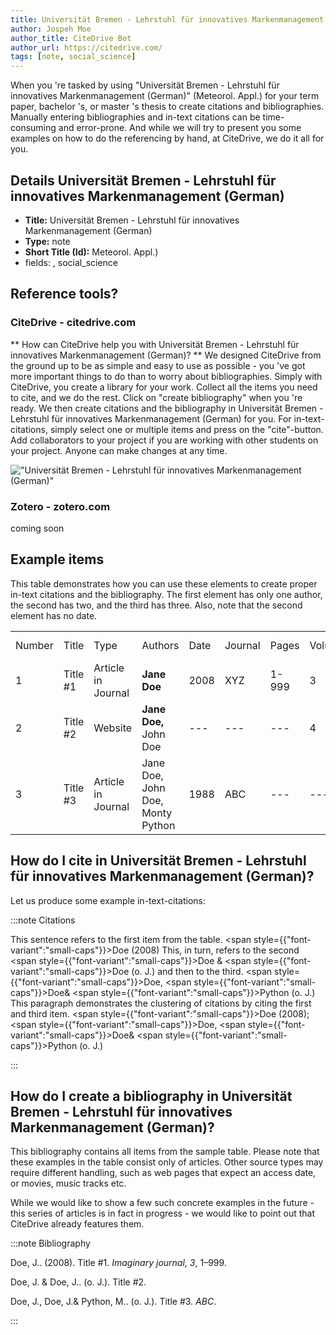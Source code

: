 ```yaml
---
title: Universität Bremen - Lehrstuhl für innovatives Markenmanagement (German)
author: Jospeh Moe
author_title: CiteDrive Bot
author_url: https://citedrive.com/
tags: [note, social_science]
---
```


When you 're tasked by using "Universität Bremen - Lehrstuhl für innovatives Markenmanagement (German)" (Meteorol. Appl.) for your term paper, bachelor 's, or master 's thesis to create citations and bibliographies.
Manually entering bibliographies and in-text citations can be time-consuming and error-prone. And while we will try to present you some examples on how to do the referencing by hand, at CiteDrive, we do it all for you.

## Details  Universität Bremen - Lehrstuhl für innovatives Markenmanagement (German)
* **Title:** Universität Bremen - Lehrstuhl für innovatives Markenmanagement (German)
* **Type:** note
* **Short Title (Id):** Meteorol. Appl.)
* fields: , social_science

## Reference tools?
### CiteDrive - citedrive.com
** How can CiteDrive help you with Universität Bremen - Lehrstuhl für innovatives Markenmanagement (German)? **
We designed CiteDrive from the ground up to be as simple and easy to use as possible - you 've got more important things to do than to worry about bibliographies. Simply with CiteDrive, you create a library for your work. Collect all the items you need to cite, and we do the rest. Click on "create bibliography" when you 're ready. We then create citations and the bibliography in Universität Bremen - Lehrstuhl für innovatives Markenmanagement (German) for you. For in-text-citations, simply select one or multiple items and press on the "cite"-button. Add collaborators to your project if you are working with other students on your project. Anyone can make changes at any time.


!["Universität Bremen - Lehrstuhl für innovatives Markenmanagement (German)"](images/universitat-bremen--lehrstuhl-fur-innovatives-markenmanagement-german.svg "Choose Universität Bremen - Lehrstuhl für innovatives Markenmanagement (German) in the CiteDrive App")

### Zotero - zotero.com

coming soon

## Example items

This table demonstrates how you can use these elements to create proper in-text citations and the bibliography. The first element has only one author, the second has two, and the third has three. Also, note that the second element has no date.


<table>
  <tr>
   <td>Number
   </td>
   <td>Title
   </td>
   <td>Type
   </td>
   <td>Authors
   </td>
   <td>Date
   </td>
   <td>Journal
   </td>
   <td>Pages
   </td>
   <td>Volume
   </td>
   <td>Issue
   </td>
   <td>Access Date
   </td>
  </tr>
  <tr>
   <td>1
   </td>
   <td>Title #1
   </td>
   <td>Article in Journal
   </td>
   <td><strong>Jane Doe</strong>
   </td>
   <td>2008
   </td>
   <td>XYZ
   </td>
   <td>1-999
   </td>
   <td>3
   </td>
   <td>2
   </td>
   <td>--
   </td>
  </tr>
  <tr>
   <td>
2
   </td>
   <td>Title #2
   </td>
   <td>Website
   </td>
   <td><strong>Jane Doe, </strong>John Doe
   </td>
   <td>---
   </td>
   <td>---
   </td>
   <td>---
   </td>
   <td>4
   </td>
   <td>---
   </td>
   <td>2020-05-01
   </td>
  </tr>
  <tr>
   <td>3
   </td>
   <td>Title #3
   </td>
   <td>Article in Journal
   </td>
   <td>Jane Doe, John Doe, Monty Python
   </td>
   <td>1988
   </td>
   <td>ABC
   </td>
   <td>---
   </td>
   <td>---
   </td>
   <td>16
   </td>
   <td>---
   </td>
  </tr>
</table>



## How do I cite in  Universität Bremen - Lehrstuhl für innovatives Markenmanagement (German)?

Let us produce some example in-text-citations:

:::note Citations


This sentence refers to the first item from the table. <span style={{"font-variant":"small-caps"}}>Doe</span> (2008) This, in turn, refers to the second <span style={{"font-variant":"small-caps"}}>Doe</span> &amp; <span style={{"font-variant":"small-caps"}}>Doe</span> (o. J.)
and then to the third.  <span style={{"font-variant":"small-caps"}}>Doe</span>, <span style={{"font-variant":"small-caps"}}>Doe</span>&amp; <span style={{"font-variant":"small-caps"}}>Python</span> (o. J.)
This paragraph demonstrates the clustering of citations by citing the first and third item. <span style={{"font-variant":"small-caps"}}>Doe</span> (2008); <span style={{"font-variant":"small-caps"}}>Doe</span>, <span style={{"font-variant":"small-caps"}}>Doe</span>&amp; <span style={{"font-variant":"small-caps"}}>Python</span> (o. J.)

:::

## How do I create a bibliography in Universität Bremen - Lehrstuhl für innovatives Markenmanagement (German)?

This bibliography contains all items from the sample table. Please note that these examples in the table consist only of articles. Other source types may require different handling, such as web pages that expect an access date, or movies, music tracks etc.

While we would like to show a few such concrete examples in the future - this series of articles is in fact in progress - we would like to point out that CiteDrive already features them.

:::note Bibliography

Doe, J..  (2008). Title #1. <i>Imaginary journal</i>, <i>3</i>, 1–999.

Doe, J. &amp; Doe, J..  (o. J.). Title #2.

Doe, J., Doe, J.&amp; Python, M..  (o. J.). Title #3. <i>ABC</i>.



:::


        